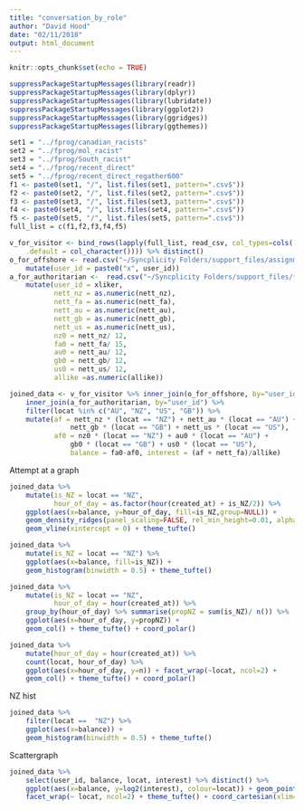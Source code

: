 ```yaml
---
title: "conversation_by_role"
author: "David Hood"
date: "02/11/2018"
output: html_document
---
```


```r
knitr::opts_chunk$set(echo = TRUE)
```

```r
suppressPackageStartupMessages(library(readr))
suppressPackageStartupMessages(library(dplyr))
suppressPackageStartupMessages(library(lubridate))
suppressPackageStartupMessages(library(ggplot2))
suppressPackageStartupMessages(library(ggridges))
suppressPackageStartupMessages(library(ggthemes))
```

```r
set1 = "../fprog/canadian_racists"
set2 = "../fprog/mol_racist"
set3 = "../fprog/South_racist"
set4 = "../fprog/recent_direct"
set5 = "../fprog/recent_direct_regather600"
f1 <- paste0(set1, "/", list.files(set1, pattern=".csv$"))
f2 <- paste0(set2, "/", list.files(set2, pattern=".csv$"))
f3 <- paste0(set3, "/", list.files(set3, pattern=".csv$"))
f4 <- paste0(set4, "/", list.files(set4, pattern=".csv$"))
f5 <- paste0(set5, "/", list.files(set5, pattern=".csv$"))
full_list = c(f1,f2,f3,f4,f5)

v_for_visitor <- bind_rows(lapply(full_list, read_csv, col_types=cols(
    .default = col_character()))) %>% distinct() 
o_for_offshore <- read.csv("~/Syncplicity Folders/support_files/assignment.csv", colClasses = "character") %>%
    mutate(user_id = paste0("x", user_id))
a_for_authoritarian <-  read.csv("~/Syncplicity Folders/support_files/fa_spec.csv", colClasses = "character") %>%
    mutate(user_id = xliker, 
           nett_nz = as.numeric(nett_nz),
           nett_fa = as.numeric(nett_fa), 
           nett_au = as.numeric(nett_au),
           nett_gb = as.numeric(nett_gb),
           nett_us = as.numeric(nett_us),
           nz0 = nett_nz/ 12, 
           fa0 = nett_fa/ 15,
           au0 = nett_au/ 12,
           gb0 = nett_gb/ 12,
           us0 = nett_us/ 12,
           allike =as.numeric(allike))

joined_data <- v_for_visitor %>% inner_join(o_for_offshore, by="user_id") %>%
    inner_join(a_for_authoritarian, by="user_id") %>% 
    filter(locat %in% c("AU", "NZ", "US", "GB")) %>%
    mutate(af = nett_nz * (locat == "NZ") + nett_au * (locat == "AU") +
               nett_gb * (locat == "GB") + nett_us * (locat == "US"),
           af0 = nz0 * (locat == "NZ") + au0 * (locat == "AU") +
               gb0 * (locat == "GB") + us0 * (locat == "US"),
               balance = fa0-af0, interest = (af + nett_fa)/allike)

```

Attempt at a graph 

```r
joined_data %>% 
    mutate(is_NZ = locat == "NZ",
           hour_of_day = as.factor(hour(created_at) + is_NZ/2)) %>% 
    ggplot(aes(x=balance, y=hour_of_day, fill=is_NZ,group=NULL)) + 
    geom_density_ridges(panel_scaling=FALSE, rel_min_height=0.01, alpha=0.5) +
    geom_vline(xintercept = 0) + theme_tufte()
```

```r
joined_data %>%
    mutate(is_NZ = locat == "NZ") %>%
    ggplot(aes(x=balance, fill=is_NZ)) + 
    geom_histogram(binwidth = 0.5) + theme_tufte()
```


```r
joined_data %>%
    mutate(is_NZ = locat == "NZ",
           hour_of_day = hour(created_at)) %>% 
    group_by(hour_of_day) %>% summarise(propNZ = sum(is_NZ)/ n()) %>%
    ggplot(aes(x=hour_of_day, y=propNZ)) + 
    geom_col() + theme_tufte() + coord_polar()
```

```r
joined_data %>%
    mutate(hour_of_day = hour(created_at)) %>% 
    count(locat, hour_of_day) %>%
    ggplot(aes(x=hour_of_day, y=n)) + facet_wrap(~locat, ncol=2) +
    geom_col() + theme_tufte() + coord_polar()
```

NZ hist

```r
joined_data %>%
    filter(locat ==  "NZ") %>% 
    ggplot(aes(x=balance)) +
    geom_histogram(binwidth = 0.5) + theme_tufte() 
```

Scattergraph

```r
joined_data %>%
    select(user_id, balance, locat, interest) %>% distinct() %>%
    ggplot(aes(x=balance, y=log2(interest), colour=locat)) + geom_point(alpha=0.1) +
    facet_wrap(~ locat, ncol=2) + theme_tufte() + coord_cartesian(xlim=c(-10,10))


```